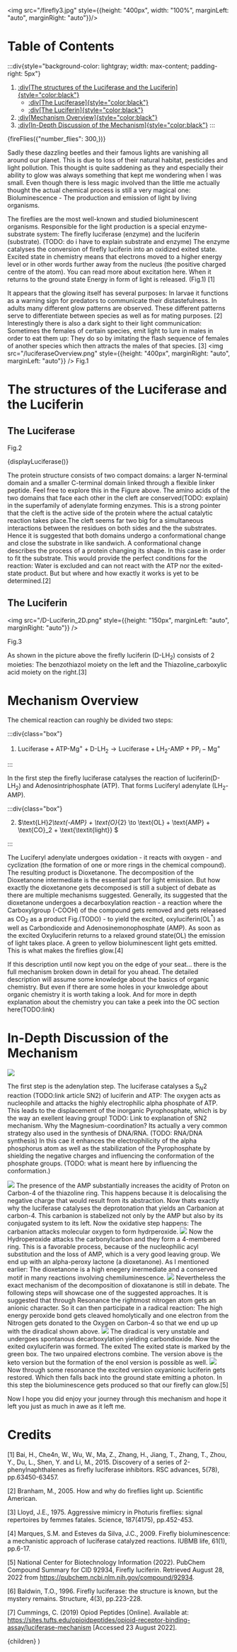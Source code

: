 <img src="/firefly3.jpg" style={{height: "400px", width: "100%", marginLeft: "auto", marginRight: "auto"}}/>

# Table of Contents
:::div{style="background-color: lightgray; width: max-content; padding-right: 5px"}
1. [:div[The structures of the Luciferase and the Luciferin]{style="color:black"}](#structure)
    * [:div[The Luciferase]{style="color:black"}](#luciferase)
    * [:div[The Luciferin]{style="color:black"}](#luciferin)
2. [:div[Mechanism Overview]{style="color:black"}](#mechanism_overview)
3. [:div[In-Depth Discussion of the Mechanism]{style="color:black"}](#mechanism_in_depth)
:::


{fireFlies({"number_flies": 300,})}

Sadly these dazzling beetles and their famous lights are vanishing all around our planet.
This is due to loss of their natural habitat, pesticides and light pollution. This thought is quite saddening as they and especially their ability to glow was always something that kept me wondering when I was small.
Even though there is less magic involved than the little me actually thought the actual chemical process is still a very magical one:
Bioluminescence - The production and emission of light by living organisms.

The fireflies are the most well-known and studied bioluminescent organisms. Responsible for the light production is a special enzyme-substrate system: The firefly luciferase (enzyme) and the luciferin (substrate). (TODO: do i have to explain substrate and enzyme)
The enzyme catalyses the conversion of firefly luciferin into an oxidized exited state. Excited state in chemistry means that electrons moved to a higher energy level or in other words further away from the nucleus (the positive charged centre of the atom). You can read more about excitation here. When it returns to the ground state Energy in form of light is released. (Fig.1) [1] 

It appears that the glowing itself has several purposes: In larvae it functions as a warning sign for predators to communicate their distastefulness. In adults many different glow patterns are observed. 
These different patterns serve to differentiate between species as well as for mating purposes. [2] Interestingly there is also a dark sight to their light communication: Sometimes the females of certain species,
emit light to lure in males in order to eat them up: They do so by imitating the flash sequence of females of another species which then attracts the males of that species. [3]
<img src="/luciferaseOverview.png" style={{height: "400px", marginRight: "auto", marginLeft: "auto"}} />
Fig.1

# The structures of the Luciferase and the Luciferin<a name="structure"></a>

## The Luciferase<a name="luciferase"></a>

<div
  id="container-01"
  className={"mol-container"}
  style={{
    width: "100%",
    height: "400px",
    position: "relative",
  }}
></div>


Fig.2

{displayLuciferase()}

The protein structure consists of two compact domains: a larger N-terminal domain and a smaller C-terminal domain linked through a flexible linker peptide. Feel free to explore this in the Figure above.
The amino acids of the two domains that face each other in the cleft are conserved(TODO: explain) in the superfamily of adenylate forming enzymes.
This is a strong pointer that the cleft is the active side of the protein where the actual catalytic reaction takes place.The cleft seems far two big for a simultaneous interactions between the residues on both sides and the the substrates.
Hence it is suggested that both domains undergo a conformational change and close the substrate in like sandwich. A conformational change describes the process of a protein changing its shape. In this case in order to fit the substrate.
This would provide the perfect conditions for the reaction: Water is excluded and can not react with the ATP nor the exited-state product.
But but where and how exactly it works is yet to be determined.[2]

## The Luciferin<a name="luciferin"></a>

<img src="/D-Luciferin_2D.png" style={{height: "150px", marginLeft: "auto", marginRight: "auto"}} />

Fig.3


As shown in the picture above the firefly luciferin (D-LH$_2$) consists of 2 moieties: The benzothiazol moiety on the left and the Thiazoline_carboxylic acid moiety on the right.[3]

# Mechanism Overview<a name="mechanism_overview"></a>

The chemical reaction can roughly be divided two steps:

:::div{class="box"}

1. $\text{Luciferase} + \text{ATP-Mg}^+ + \text{D-LH}_2 \to \text{Luciferase} + \text{LH}_2\text{-AMP} + \text{PP}_i-\text{Mg}^+$

:::

In the first step the firefly luciferase catalyses the reaction of luciferin(D-LH$_2$) and Adenosintriphosphate (ATP). That forms Luciferyl adenylate (LH$_2$-AMP).

:::div{class="box"}

2. $\text{LH}_2\text{-AMP} + \text{O}_{2} \to \text{OL} + \text{AMP} + \text{CO}_2 + \text{\textit{light}} $

:::

The Luciferyl adenylate undergoes oxidation - it reacts with oxygen - and cyclization (the formation of one or more rings in the chemical compound). The resulting product is Dioxetanone. The decomposition of the Dioxetanone intermediate is the essential part for light emission.
But how exactly the dioxetanone gets decomposed is still a subject of debate as there are multiple mechanisms suggested. Generally, its suggested
that the dioxetanone undergoes a decarboxylation reaction - a reaction where the Carboxylgroup (-COOH) of the compound gets removed and gets released as CO$_2$ as a product Fig.(TODO) - to yield the excited, oxyluciferin(OL$^*$) as well as Carbondioxide and Adenosinemonophosphate (AMP).
As soon as the excited Oxyluciferin returns to a relaxed ground state(OL) the emission of light takes place.
A green to yellow bioluminescent light gets emitted. This is what makes the fireflies glow.[4]

If this description until now kept you on the edge of your seat... there is the full mechanism broken down in detail for you ahead. 
The detailed description will assume some knowledge about the basics of organic chemistry. But even if there are some holes in your knwoledge about organic chemistry it is worth taking a look.
And for more in depth explanation about the chemistry you can take a peek into the OC section here(TODO:link)

# In-Depth Discussion of the Mechanism<a name="mechanism_in_depth"></a>

<img src="/reaction1.png" />

The first step is the adenylation step. The luciferase catalyses a S$_N$2 reaction (TODO:link article SN2) of luciferin and ATP: The oxygen acts as nucleophile and 
attacks the highly electrophilic alpha phosphate of ATP. This leads to the displacement of the inorganic Pyrophosphate, which is by the way an exellent leaving group!
TODO: Link to explanation of SN2 mechanism.
Why the Magnesium-coordination?
Its actually a very common strategy also used in the synthesis of DNA/RNA. (TODO: RNA/DNA synthesis)
In this cae it enhances the electrophilicity of the alpha phosphorus atom as well as the stabilization of the Pyrophosphate by shielding the negative charges and
influencing the conformation of the phosphate groups. (TODO: what is meant here by influencing the conformation.)

<img src="/reaction2.png" />
The presence of the AMP substantially increases the acidity of Proton on Carbon-4 of the thiazoline ring. 
This happens because it is delocalising the negative charge that would result from its abstraction.
Now thats exactly why the luciferase catalyses the deprotonation that yields an Carbanion at carbon-4. This carbanion is stabelized not only by the AMP but also by
its conjugated system to its left.
Now the oxidative step happens: The carbanion attacks molecular oxygen to form hydrperoxide. 


<img src="/reaction3.png" />
Now the Hydroperoxide attacks the carbonylcarbon and they form a 4-membered ring. This is a favorable process, because of the nucleophilic acyl substitution and the 
loss of AMP, which is a very good leaving group. We end up with an alpha-peroxy lactone (a dioxetanone). As I mentioned earlier: The dioxetanone is a high enegery inermediate and a conserved motif
in many reactions involving chemiluminescence.

<img src="/reaction4.png" />
Nevertheless the exact mechanism of the decomposition of dioxatanone is still in debate. The following steps will showcase one of the suggested approaches.
It is suggested that through Resonance the rightmost nitrogen atom gets an anionic character. So it can then participate in a radical reaction: 
The high energy peroxide bond gets cleaved homolytically and one electron from the Nitrogen gets donated to the Oxygen on Carbon-4 so that we end up up with the diradical shown above.
   

<img src="/reaction5.png" />
The diradical is very unstable and undergoes spontanous decarboxylation yielding carbondioxide. Now the exited oxyluciferin was formed. The exited The exited state is marked by the green box.
The two unpaired electrons combine. The version above is the keto version but the formation of the enol version is possible as well.

<img src="/reaction6.png" />
Now through some resonance the excited version oxyanionic luciferin gets restored. Which then falls back into the ground state emitting a photon.
In this  step the bioluminescence gets produced so that our firefly can glow.[5]




Now I hope you did enjoy your journey through this mechanism and hope it left you just as much in awe as it left me. 

# Credits 
[1] Bai, H., Che4n, W., Wu, W., Ma, Z., Zhang, H., Jiang, T., Zhang, T., Zhou, Y., Du, L., Shen, Y. and Li, M., 2015. Discovery of a series of 2-phenylnaphthalenes as firefly luciferase inhibitors. RSC advances, 5(78), pp.63450-63457.

[2] Branham, M., 2005. How and why do fireflies light up. Scientific American.

[3] Lloyd, J.E., 1975. Aggressive mimicry in Photuris fireflies: signal repertoires by femmes fatales. Science, 187(4175), pp.452-453.

[4] Marques, S.M. and Esteves da Silva, J.C., 2009. Firefly bioluminescence: a mechanistic approach of luciferase catalyzed reactions. IUBMB life, 61(1), pp.6-17.

[5] National Center for Biotechnology Information (2022). PubChem Compound Summary for CID 92934, Firefly luciferin. Retrieved August 28, 2022 from https://pubchem.ncbi.nlm.nih.gov/compound/92934.

[6] Baldwin, T.O., 1996. Firefly luciferase: the structure is known, but the mystery remains. Structure, 4(3), pp.223-228.

[7] Cummings, C. (2019) Opiod Peptides [Online]. Available at: https://sites.tufts.edu/opioidpeptides/opioid-receptor-binding-assay/luciferase-mechanism [Accessed 23 August 2022].




  <LayoutPostWrapper pageIdx={1} title="Firefly Luciferase" date="2022-08-13">
    {children}
  </LayoutPostWrapper>
)

